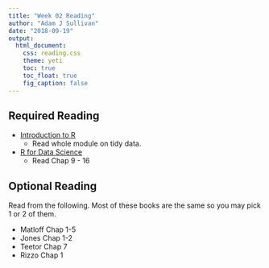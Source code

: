 ```yaml
---
title: "Week 02 Reading"
author: "Adam J Sullivan"
date: "2018-09-19"
output: 
  html_document: 
    css: reading.css
    theme: yeti
    toc: true
    toc_float: true
    fig_caption: false
---
```



## Required Reading

- [Introduction to R](http://statseducation.com/Introduction-to-R/modules/tidy%20data/tidy-data/)
    + Read whole module on tidy data.
- [R for Data Science](http://r4ds.had.co.nz/)
    + Read Chap 9 - 16
    

## Optional Reading

Read from the following. Most of these books are the same so you may pick 1 or 2 of them. 


- Matloff Chap 1-5
- Jones Chap 1-2
- Teetor Chap 7
- Rizzo Chap 1
